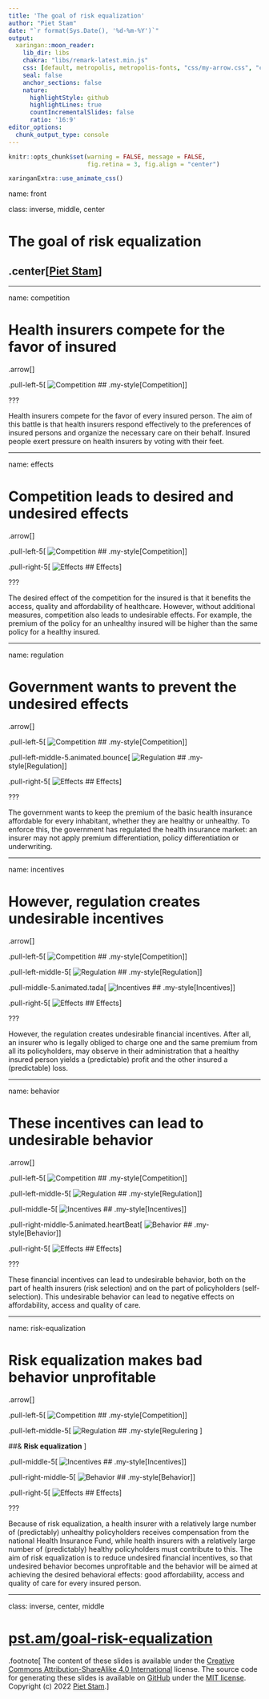 ```yaml
---
title: 'The goal of risk equalization'
author: "Piet Stam"
date: "`r format(Sys.Date(), '%d-%m-%Y')`"
output:
  xaringan::moon_reader:
    lib_dir: libs
    chakra: "libs/remark-latest.min.js"
    css: [default, metropolis, metropolis-fonts, "css/my-arrow.css", "css/my-style.css", "css/animate.css"]
    seal: false
    anchor_sections: false
    nature:
      highlightStyle: github
      highlightLines: true
      countIncrementalSlides: false
      ratio: '16:9'
editor_options: 
  chunk_output_type: console
---
```


```r
knitr::opts_chunk$set(warning = FALSE, message = FALSE, 
                      fig.retina = 3, fig.align = "center")
```

```r
xaringanExtra::use_animate_css()
```

name: front

class: inverse, middle, center

# The goal of risk equalization

## .center[[Piet Stam](https://www.pietstam.nl)]

---

name: competition

# Health insurers compete for the favor of insured

.arrow[]

.pull-left-5[
![Competition](img/concurrentie.svg)
## .my-style[Competition]
]

???

Health insurers compete for the favor of every insured person. The aim of this battle is that health insurers respond effectively to the preferences of insured persons and organize the necessary care on their behalf. Insured people exert pressure on health insurers by voting with their feet.

---

name: effects

# Competition leads to desired and undesired effects

.arrow[]

.pull-left-5[
![Competition](img/concurrentie.svg)
## .my-style[Competition]
]

.pull-right-5[
![Effects](img/effecten.svg)
## Effects
]

???

The desired effect of the competition for the insured is that it benefits the access, quality and affordability of healthcare. However, without additional measures, competition also leads to undesirable effects. For example, the premium of the policy for an unhealthy insured will be higher than the same policy for a healthy insured.

---

name: regulation

# Government wants to prevent the undesired effects

.arrow[]

.pull-left-5[
![Competition](img/concurrentie.svg)
## .my-style[Competition]
]

.pull-left-middle-5.animated.bounce[
![Regulation](img/regulering.svg)
## .my-style[Regulation]
]

.pull-right-5[
![Effects](img/effecten.svg)
## Effects
]

???

The government wants to keep the premium of the basic health insurance affordable for every inhabitant, whether they are healthy or unhealthy. To enforce this, the government has regulated the health insurance market: an insurer may not apply premium differentiation, policy differentiation or underwriting.

---

name: incentives

# However, regulation creates undesirable incentives

.arrow[]

.pull-left-5[
![Competition](img/concurrentie.svg)
## .my-style[Competition]
]

.pull-left-middle-5[
![Regulation](img/regulering.svg)
## .my-style[Regulation]
]

.pull-middle-5.animated.tada[
![Incentives](img/prikkels.svg)
## .my-style[Incentives]
]

.pull-right-5[
![Effects](img/effecten.svg)
## Effects
]

???

However, the regulation creates undesirable financial incentives. After all, an insurer who is legally obliged to charge one and the same premium from all its policyholders, may observe in their administration that a healthy insured person yields a (predictable) profit and the other insured a (predictable) loss.

---

name: behavior

# These incentives can lead to undesirable behavior

.arrow[]

.pull-left-5[
![Competition](img/concurrentie.svg)
## .my-style[Competition]
]

.pull-left-middle-5[
![Regulation](img/regulering.svg)
## .my-style[Regulation]
]

.pull-middle-5[
![Incentives](img/prikkels.svg)
## .my-style[Incentives]
]

.pull-right-middle-5.animated.heartBeat[
![Behavior](img/gedrag.svg)
## .my-style[Behavior]
]

.pull-right-5[
![Effects](img/effecten.svg)
## Effects
]

???

These financial incentives can lead to undesirable behavior, both on the part of health insurers (risk selection) and on the part of policyholders (self-selection). This undesirable behavior can lead to negative effects on affordability, access and quality of care.

---

name: risk-equalization

# Risk equalization makes bad behavior unprofitable

.arrow[]

.pull-left-5[
![Competition](img/concurrentie.svg)
## .my-style[Competition]
]

.pull-left-middle-5[
![Regulation](img/regulering.svg)
## .my-style[Regulering ]
 
##& **Risk equalization**
]

.pull-middle-5[
![Incentives](img/prikkels.svg)
## .my-style[Incentives]
]

.pull-right-middle-5[
![Behavior](img/gedrag.svg)
## .my-style[Behavior]
]

.pull-right-5[
![Effects](img/effecten.svg)
## Effects
]

???

Because of risk equalization, a health insurer with a relatively large number of (predictably) unhealthy policyholders receives compensation from the national Health Insurance Fund, while health insurers with a relatively large number of (predictably) healthy policyholders must contribute to this. The aim of risk equalization is to reduce undesired financial incentives, so that undesired behavior becomes unprofitable and the behavior will be aimed at achieving the desired behavioral effects: good affordability, access and quality of care for every insured person.

---
class: inverse, center, middle

# [pst.am/goal-risk-equalization](https://pst.am/goal-risk-equalization)

.footnote[
The content of these slides is available under the [Creative Commons Attribution-ShareAlike 4.0
International](https://creativecommons.org/licenses/by-sa/4.0/) license. The source code for generating these slides is available on [GitHub](https://pst.am/goal-risk-equalization) under the [MIT license](https://github.com/risk-equalization/goal-risk-equalization/blob/main/LICENSE). Copyright (c) 2022 [Piet Stam](https://www.pietstam.nl).
]

